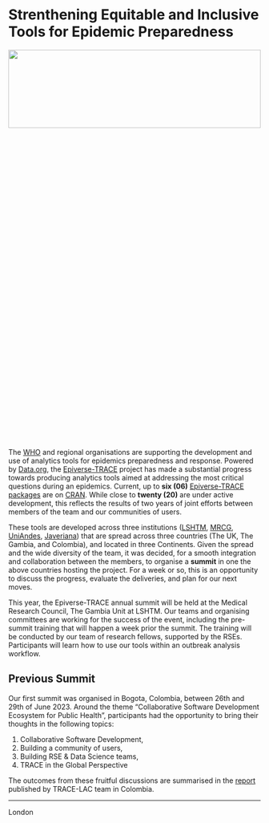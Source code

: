 # Strenthening Equitable and Inclusive Tools for Epidemic Preparedness


![](./images/Epiverse-Trace-Summit-group-photo-1920x1080.jpg){fig-align="center" width=100% height=20%}

The [WHO](https://www.who.int/) and regional organisations are supporting the development and use of analytics tools for epidemics preparedness and response. Powered by [Data.org](https://data.org/), the [Epiverse-TRACE](https://data.org/initiatives/epiverse/) project has made a substantial progress towards producing analytics tools aimed at addressing the most critical questions during an epidemics. Current, up to **six (06)** [Epiverse-TRACE packages](https://epiverse-trace.github.io/etstats/articles/cran-statistics.html) are on [CRAN](https://cran.r-project.org/). While close to **twenty (20)** are under active development, this reflects the results of two years of joint efforts between members of the team and our communities of users.

These tools are developed across three institutions ([LSHTM](https://www.lshtm.ac.uk/), [MRCG](https://www.lshtm.ac.uk/research/units/mrc-gambia), [UniAndes](https://uniandes.edu.co/), [Javeriana](https://javeriana.edu.co)) that are spread across three countries (The UK, The Gambia, and Colombia), and located in three Continents. Given the spread and the wide diversity of the team, it was decided, for a smooth integration and collaboration between the members, to organise a **summit** in one the above countries hosting the project. For a week or so, this is an opportunity to discuss the progress, evaluate the deliveries, and plan for our next moves.

This year, the Epiverse-TRACE annual summit will be held at the Medical Research Council, The Gambia Unit at LSHTM. Our teams and organising committees are working for the success of the event, including the pre-summit training that will happen a week prior the summit. The training will be conducted by our team of research fellows, supported by the RSEs. Participants will learn how to use our tools within an outbreak analysis workflow.

## Previous Summit

Our first summit was organised in Bogota, Colombia, between 26th and 29th of June 2023. Around the theme “Collaborative Software Development Ecosystem for Public Health”, participants had the opportunity to bring their thoughts in the following topics:

1. Collaborative Software Development,
2. Building a community of users,
3. Building RSE & Data Science teams,
4. TRACE in the Global Perspective

The outcomes from these fruitful discussions are summarised in the [report](https://zenodo.org/records/10932686) published by TRACE-LAC team in Colombia.

---

London






